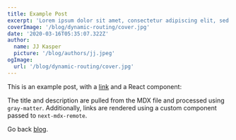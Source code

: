 ```yaml
---
title: Example Post
excerpt: 'Lorem ipsum dolor sit amet, consectetur adipiscing elit, sed do eiusmod tempor incididunt ut labore et dolore magna aliqua. Praesent elementum facilisis leo vel fringilla est ullamcorper eget. At imperdiet dui accumsan sit amet nulla facilities morbi tempus.'
coverImage: '/blog/dynamic-routing/cover.jpg'
date: '2020-03-16T05:35:07.322Z'
author:
  name: JJ Kasper
  picture: '/blog/authors/jj.jpeg'
ogImage:
  url: '/blog/dynamic-routing/cover.jpg'
---
```


This is an example post, with a [link](https://nextjs.org) and a React component:

<TestComponent name="next-mdx-remote" />

The title and description are pulled from the MDX file and processed using `gray-matter`. Additionally, links are rendered using a custom component passed to `next-mdx-remote`.

Go back [blog](/blog).

